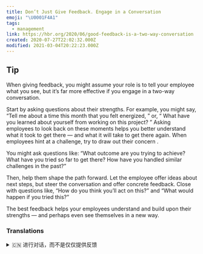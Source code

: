 ```yaml
---
title: Don’t Just Give Feedback. Engage in a Conversation
emoji: "\U0001F4A1"
tags:
  - management
link: https://hbr.org/2020/06/good-feedback-is-a-two-way-conversation
created: 2020-07-27T22:02:32.000Z
modified: 2021-03-04T20:22:23.000Z
---
```


## Tip

When giving feedback, you might assume your role is to tell your employee what you see, but it’s far more effective if you engage in a two-way conversation.

<Highlight>Start by asking questions about their strengths.</Highlight>
For example, you might say, <Box>
  “Tell me about a time this month that you felt energized,
</Box>
” or, “<Box>
  What have you learned about yourself from working on this project?
</Box>” Asking employees to look back on these moments helps you better understand
what it took to get there — and what it will take to get there again.
<Highlight>
  When employees hint at a challenge, try to draw out their concern
</Highlight>
.

You might ask questions like: “<Box>What outcome are you trying to achieve? What have you tried so far to get there? How have you handled similar challenges in the past?</Box>”

Then, help them shape the path forward. Let the employee offer ideas about next steps,
but steer the conversation and offer concrete feedback. Close with questions like, “<Box>How do you think you’ll act on this?” and “What would happen if you tried this?</Box>”

The best feedback helps your employees understand and build upon their strengths
— and perhaps even see themselves in a new way.

### Translations

<details>
  <summary>🇨🇳 进行对话，而不是仅仅提供反馈 </summary>

当你在为员工提供反馈时，你可能会认为自己的角色是告诉员工你看到了什么，但是如果你可以进行一场双向对话，这会更有效果。

从询问他们的长处开始。例如，你可以这么问，“告诉我，你在这个月的什么时候状态最好?”，或者“你从这个项目中学到了什么?”让员工回顾这些时刻，有助你更好地理解实现目标所需的条件，以及再次实现目标所目标所需的付出 。

当员工暗示有挑战时，试着引出他们的担忧。你可以这么问："你的目标是什么？ 到目前为止，你做了哪些努力来实现这个目标？你过去是如何应对类似挑战的？"。 然后，帮助他们规划前进的道路。让员工提供下一步的想法，但要引导对话并提供具体的反馈. 以类似“你觉得你会怎么做?”和“如果你这么做会怎么样?”这样的问题结束.

最好的反馈可以帮助你的员工理解并自己的长处,并在此基础上发展自己的长处，甚至可以用一种新的方式看待自己。

</details>
